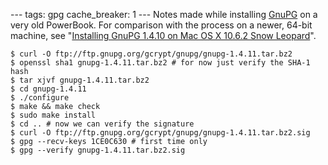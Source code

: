 ---
tags: gpg
cache_breaker: 1
---
Notes made while installing [[GnuPG]] on a very old PowerBook. For comparison with the process on a newer, 64-bit machine, see "[[Installing GnuPG 1.4.10 on Mac OS X 10.6.2 Snow Leopard]]".

<pre lang="shell">$ curl -O ftp://ftp.gnupg.org/gcrypt/gnupg/gnupg-1.4.11.tar.bz2
$ openssl sha1 gnupg-1.4.11.tar.bz2 # for now just verify the SHA-1 hash
$ tar xjvf gnupg-1.4.11.tar.bz2 
$ cd gnupg-1.4.11
$ ./configure
$ make && make check
$ sudo make install
$ cd .. # now we can verify the signature
$ curl -O ftp://ftp.gnupg.org/gcrypt/gnupg/gnupg-1.4.11.tar.bz2.sig
$ gpg --recv-keys 1CE0C630 # first time only
$ gpg --verify gnupg-1.4.11.tar.bz2.sig</pre>
